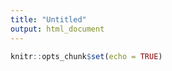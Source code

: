 ```yaml
---
title: "Untitled"
output: html_document
---
```


```r
knitr::opts_chunk$set(echo = TRUE)
```
































